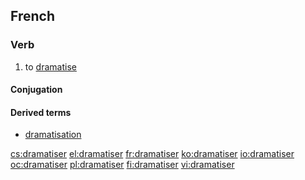 ==French==

===Verb===
{{fr-verb}}

# to [[dramatise]]

====Conjugation====
{{fr-conj-er|dramatis|avoir}}

====Derived terms====
* [[dramatisation#French|dramatisation]]

[[cs:dramatiser]]
[[el:dramatiser]]
[[fr:dramatiser]]
[[ko:dramatiser]]
[[io:dramatiser]]
[[oc:dramatiser]]
[[pl:dramatiser]]
[[fi:dramatiser]]
[[vi:dramatiser]]